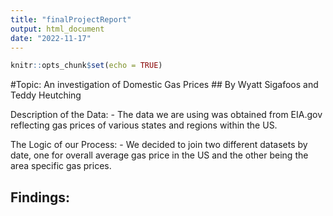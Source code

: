 ```yaml
---
title: "finalProjectReport"
output: html_document
date: "2022-11-17"
---
```


```r
knitr::opts_chunk$set(echo = TRUE)
```

#Topic: An investigation of Domestic Gas Prices
## By Wyatt Sigafoos and Teddy Heutching 

Description of the Data:
- The data we are using was obtained from EIA.gov reflecting gas prices of 
various states and regions within the US.

The Logic of our Process:
- We decided to join two different datasets by date, one for overall average gas price 
in the US and the other being the area specific gas prices. 

Findings:
- 

